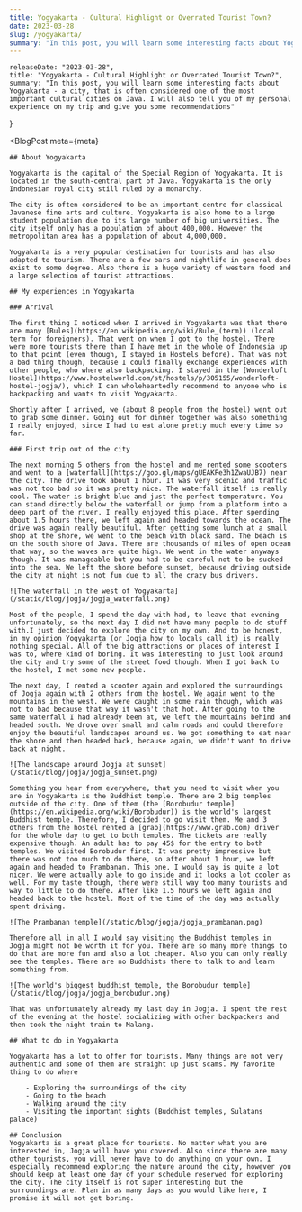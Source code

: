 ```yaml
---
title: Yogyakarta - Cultural Highlight or Overrated Tourist Town?
date: 2023-03-28
slug: /yogyakarta/
summary: "In this post, you will learn some interesting facts about Yogyakarta - a city, that is often considered one of the most important cultural cities on Java. I will also tell you of my personal experience on my trip and give you some recommendations"
---
```



    releaseDate: "2023-03-28",
    title: "Yogyakarta - Cultural Highlight or Overrated Tourist Town?",
    summary: "In this post, you will learn some interesting facts about Yogyakarta - a city, that is often considered one of the most important cultural cities on Java. I will also tell you of my personal experience on my trip and give you some recommendations"
}

<BlogPost 
    meta={meta}
>

    ## About Yogyakarta

    Yogyakarta is the capital of the Special Region of Yogyakarta. It is located in the south-central part of Java. Yogyakarta is the only Indonesian royal city still ruled by a monarchy.

    The city is often considered to be an important centre for classical Javanese fine arts and culture. Yogyakarta is also home to a large student population due to its large number of big universities. The city itself only has a population of about 400,000. However the metropolitan area has a population of about 4,000,000.

    Yogyakarta is a very popular destination for tourists and has also adapted to tourism. There are a few bars and nightlife in general does exist to some degree. Also there is a huge variety of western food and a large selection of tourist attractions.

    ## My experiences in Yogyakarta

    ### Arrival

    The first thing I noticed when I arrived in Yogyakarta was that there are many [Bules](https://en.wikipedia.org/wiki/Bule_(term)) (local term for foreigners). That went on when I got to the hostel. There were more tourists there than I have met in the whole of Indonesia up to that point (even though, I stayed in Hostels before). That was not a bad thing though, because I could finally exchange experiences with other people, who where also backpacking. I stayed in the [Wonderloft Hostel](https://www.hostelworld.com/st/hostels/p/305155/wonderloft-hostel-jogja/), which I can wholeheartedly recommend to anyone who is backpacking and wants to visit Yogyakarta.
    
    Shortly after I arrived, we (about 8 people from the hostel) went out to grab some dinner. Going out for dinner together was also something I really enjoyed, since I had to eat alone pretty much every time so far.

    ### First trip out of the city

    The next morning 5 others from the hostel and me rented some scooters and went to a [waterfall](https://goo.gl/maps/gUEAKFe3h1ZwaUJB7) near the city. The drive took about 1 hour. It was very scenic and traffic was not too bad so it was pretty nice. The waterfall itself is really cool. The water is bright blue and just the perfect temperature. You can stand directly below the waterfall or jump from a platform into a deep part of the river. I really enjoyed this place. After spending about 1.5 hours there, we left again and headed towards the ocean. The drive was again really beautiful. After getting some lunch at a small shop at the shore, we went to the beach with black sand. The beach is on the south shore of Java. There are thousands of miles of open ocean that way, so the waves are quite high. We went in the water anyways though. It was manageable but you had to be careful not to be sucked into the sea. We left the shore before sunset, because driving outside the city at night is not fun due to all the crazy bus drivers.

    ![The waterfall in the west of Yogyakarta](/static/blog/jogja/jogja_waterfall.png)

    Most of the people, I spend the day with had, to leave that evening unfortunately, so the next day I did not have many people to do stuff with.I just decided to explore the city on my own. And to be honest, in my opinion Yogyakarta (or Jogja how to locals call it) is really nothing special. All of the big attractions or places of interest I was to, where kind of boring. It was interesting to just look around the city and try some of the street food though. When I got back to the hostel, I met some new people. 

    The next day, I rented a scooter again and explored the surroundings of Jogja again with 2 others from the hostel. We again went to the mountains in the west. We were caught in some rain though, which was not to bad because that way it wasn't that hot. After going to the same waterfall I had already been at, we left the mountains behind and headed south. We drove over small and calm roads and could therefore enjoy the beautiful landscapes around us. We got something to eat near the shore and then headed back, because again, we didn't want to drive back at night. 

    ![The landscape around Jogja at sunset](/static/blog/jogja/jogja_sunset.png)

    Something you hear from everywhere, that you need to visit when you are in Yogyakarta is the Buddhist temple. There are 2 big temples outside of the city. One of them (the [Borobudur temple](https://en.wikipedia.org/wiki/Borobudur)) is the world's largest Buddhist temple. Therefore, I decided to go visit them. Me and 3 others from the hostel rented a [grab](https://www.grab.com) driver for the whole day to get to both temples. The tickets are really expensive though. An adult has to pay 45$ for the entry to both temples. We visited Borobudur first. It was pretty impressive but there was not too much to do there, so after about 1 hour, we left again and headed to Prambanan. This one, I would say is quite a lot nicer. We were actually able to go inside and it looks a lot cooler as well. For my taste though, there were still way too many tourists and way to little to do there. After like 1.5 hours we left again and headed back to the hostel. Most of the time of the day was actually spent driving. 
    
    ![The Prambanan temple](/static/blog/jogja/jogja_prambanan.png)

    Therefore all in all I would say visiting the Buddhist temples in Jogja might not be worth it for you. There are so many more things to do that are more fun and also a lot cheaper. Also you can only really see the temples. There are no Buddhists there to talk to and learn something from. 

    ![The world's biggest buddhist temple, the Borobudur temple](/static/blog/jogja/jogja_borobudur.png)

    That was unfortunately already my last day in Jogja. I spent the rest of the evening at the hostel socializing with other backpackers and then took the night train to Malang.

    ## What to do in Yogyakarta
    
    Yogyakarta has a lot to offer for tourists. Many things are not very authentic and some of them are straight up just scams. My favorite thing to do where

        - Exploring the surroundings of the city
        - Going to the beach
        - Walking around the city
        - Visiting the important sights (Buddhist temples, Sulatans palace)

    ## Conclusion
    Yogyakarta is a great place for tourists. No matter what you are interested in, Jogja will have you covered. Also since there are many other tourists, you will never have to do anything on your own. I especially recommend exploring the nature around the city, however you should keep at least one day of your schedule reserved for exploring the city. The city itself is not super interesting but the surroundings are. Plan in as many days as you would like here, I promise it will not get boring.

</BlogPost>
